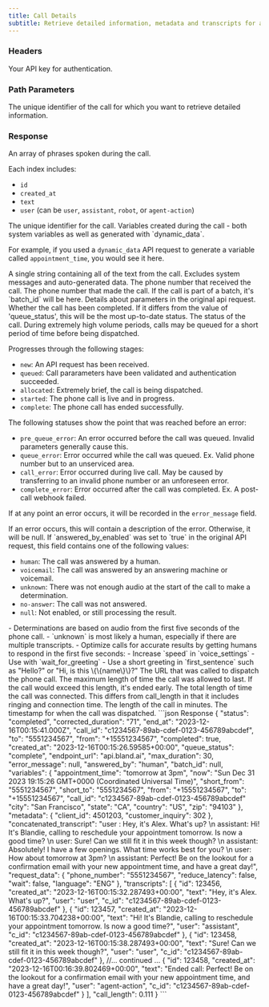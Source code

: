 ```yaml
---
title: Call Details
subtitle: Retrieve detailed information, metadata and transcripts for a call.
---
```



### Headers

<ParamField header="authorization" type="string" required>
  Your API key for authentication.
</ParamField>

### Path Parameters

<ParamField path="call_id" type="string" required>
  The unique identifier of the call for which you want to retrieve detailed information.
</ParamField>

### Response

<ResponseField name="transcripts" type="array of objects">
  An array of phrases spoken during the call. 
  
  Each index includes: 
  
  - `id`
  - `created_at` 
  - `text` 
  - `user` (can be `user`, `assistant`, `robot`, or `agent-action`)
</ResponseField>

<ResponseField name="c_id" type="number">
  The unique identifier for the call.
</ResponseField>

<ResponseField name="variables" type="object">
  Variables created during the call - both system variables as well as generated with `dynamic_data`.

  For example, if you used a `dynamic_data` API request to generate a variable called `appointment_time`, you would see it here.
</ResponseField>

<ResponseField name="concatenated_transcript" type="string">
  A single string containing all of the text from the call. Excludes system messages and auto-generated data.
</ResponseField>

<ResponseField name="to" type="string">
  The phone number that received the call.
</ResponseField>

<ResponseField name="from" type="string">
  The phone number that made the call.
</ResponseField>

<ResponseField name="batch_id" type="string">
  If the call is part of a batch, it's `batch_id` will be here.
</ResponseField>

<ResponseField name="request_data" type="object">
  Details about parameters in the original api request.
</ResponseField>

<ResponseField name="completed" type="boolean">
  Whether the call has been completed. If it differs from the value of 'queue_status', this will be the most up-to-date status.
</ResponseField>

<ResponseField name="queue_status" type="string">
  The status of the call. During extremely high volume periods, calls may be queued for a short period of time before being dispatched.

  Progresses through the following stages:

  - `new`: An API request has been received.
  - `queued`: Call pararameters have been validated and authentication succeeded. 
  - `allocated`: Extremely brief, the call is being dispatched.
  - `started`: The phone call is live and in progress.
  - `complete`: The phone call has ended successfully.
  
  The following statuses show the point that was reached before an error:

  - `pre_queue_error`: An error occurred before the call was queued. Invalid parameters generally cause this.
  - `queue_error`: Error occurred while the call was queued. Ex. Valid phone number but to an unserviced area.
  - `call_error`: Error occurred during live call. May be caused by transferring to an invalid phone number or an unforeseen error.
  - `complete_error`: Error occurred after the call was completed. Ex. A post-call webhook failed.

  If at any point an error occurs, it will be recorded in the `error_message` field.
</ResponseField>

<ResponseField name="error_message" type="string or null">
  If an error occurs, this will contain a description of the error. Otherwise, it will be null.
</ResponseField>

<ResponseField name="answered_by" type="string">
  If `answered_by_enabled` was set to `true` in the original API request, this field contains one of the following values:

  - `human`: The call was answered by a human.
  - `voicemail`: The call was answered by an answering machine or voicemail.
  - `unknown`: There was not enough audio at the start of the call to make a determination.
  - `no-answer`: The call was not answered.
  - `null`: Not enabled, or still processing the result.

  <Accordion title="Notes:">
  - Determinations are based on audio from the first five seconds of the phone call.
  - `unknown` is most likely a human, especially if there are multiple transcripts.
  - Optimize calls for accurate results by getting humans to respond in the first five seconds:
    - Increase `speed` in `voice_settings`
    - Use with `wait_for_greeting`
    - Use a short greeting in `first_sentence` such as "Hello?" or "Hi, is this \{\{name\}\}?"
  </Accordion>
</ResponseField>

<ResponseField name="endpoint_url" type="string">
  The URL that was called to dispatch the phone call.
</ResponseField>

<ResponseField name="max_duration" type="number">
  The maximum length of time the call was allowed to last. If the call would exceed this length, it's ended early.
</ResponseField>

<ResponseField name="corrected_duration" type="number">
  The total length of time the call was connected. This differs from call_length in that it includes ringing and connection time.
</ResponseField>

<ResponseField name="call_length" type="number">
  The length of the call in minutes.
</ResponseField>

<ResponseField name="created_at" type="string">
  The timestamp for when the call was dispatched.
</ResponseField>

<ResponseExample>
```json Response
{
    "status": "completed",
    "corrected_duration": "71",
    "end_at": "2023-12-16T00:15:41.000Z",
    "call_id": "c1234567-89ab-cdef-0123-456789abcdef",
    "to": "5551234567",
    "from": "+15551234567",
    "completed": true,
    "created_at": "2023-12-16T00:15:26.59585+00:00",
    "queue_status": "complete",
    "endpoint_url": "api.bland.ai",
    "max_duration": 30,
    "error_message": null,
    "answered_by": "human",
    "batch_id": null,
    "variables": {
        "appointment_time": "tomorrow at 3pm",
        "now": "Sun Dec 31 2023 19:15:26 GMT+0000 (Coordinated Universal Time)",
        "short_from": "5551234567",
        "short_to": "5551234567",
        "from": "+15551234567",
        "to": "+15551234567",
        "call_id": "c1234567-89ab-cdef-0123-456789abcdef"
        "city": "San Francisco",
        "state": "CA",
        "country": "US",
        "zip": "94103"
    },
    "metadata": {
      "client_id": 4501203,
      "customer_inquiry": 302
    },
    "concatenated_transcript": "user : Hey, it's Alex. What's up? \n assistant: Hi! It's Blandie, calling to reschedule your appointment tomorrow. Is now a good time? \n user: Sure! Can we still fit it in this week though? \n assistant: Absolutely! I have a few openings. What time works best for you? \n user: How about tomorrow at 3pm? \n assistant: Perfect! Be on the lookout for a confirmation email with your new appointment time, and have a great day!",
    "request_data": {
        "phone_number": "5551234567",
        "reduce_latency": false,
        "wait": false,
        "language": "ENG"
    },
    "transcripts": [
        {
            "id": 123456,
            "created_at": "2023-12-16T00:15:32.287493+00:00",
            "text": "Hey, it's Alex. What's up?",
            "user": "user",
            "c_id": "c1234567-89ab-cdef-0123-456789abcdef"
        },
        {
            "id": 123457,
            "created_at": "2023-12-16T00:15:33.704238+00:00",
            "text": "Hi! It's Blandie, calling to reschedule your appointment tomorrow. Is now a good time?",
            "user": "assistant",
            "c_id": "c1234567-89ab-cdef-0123-456789abcdef"
        },
        {
            "id": 123458,
            "created_at": "2023-12-16T00:15:38.287493+00:00",
            "text": "Sure! Can we still fit it in this week though?",
            "user": "user",
            "c_id": "c1234567-89ab-cdef-0123-456789abcdef"
        },
        //... continued ...
        {
            "id": 123458,
            "created_at": "2023-12-16T00:16:39.802469+00:00",
            "text": "Ended call: Perfect! Be on the lookout for a confirmation email with your new appointment time, and have a great day!",
            "user": "agent-action",
            "c_id": "c1234567-89ab-cdef-0123-456789abcdef"
        }
    ],
    "call_length": 0.111
}
```
</ResponseExample>










